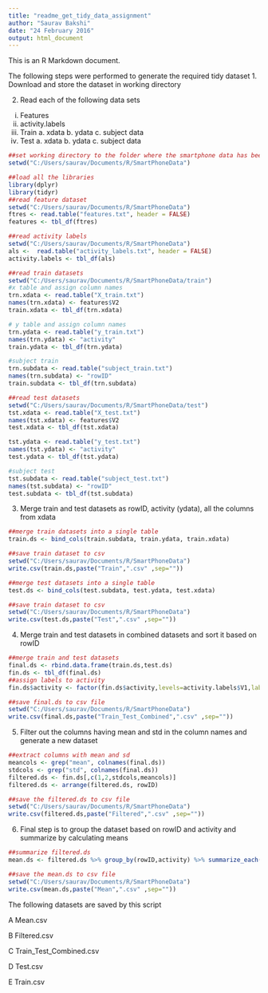 ---
title: "readme_get_tidy_data_assignment"
author: "Saurav Bakshi"
date: "24 February 2016"
output: html_document
---

This is an R Markdown document. 

The following steps were performed to generate the required tidy dataset
1. Download and store the dataset in working directory

2. Read each of the following data sets
  i. Features
  ii. activity.labels
  iii. Train
    a. xdata
    b. ydata
    c. subject data
  iv.  Test
    a. xdata
    b. ydata
    c. subject data

```{r}
##set working directory to the folder where the smartphone data has been unzipped
setwd("C:/Users/saurav/Documents/R/SmartPhoneData")

##load all the libraries
library(dplyr)
library(tidyr)
##read feature dataset
setwd("C:/Users/saurav/Documents/R/SmartPhoneData")
ftres <- read.table("features.txt", header = FALSE)
features <- tbl_df(ftres)

##read activity labels
setwd("C:/Users/saurav/Documents/R/SmartPhoneData")
als <-  read.table("activity_labels.txt", header = FALSE)
activity.labels <- tbl_df(als)

##read train datasets
setwd("C:/Users/saurav/Documents/R/SmartPhoneData/train")
#x table and assign column names
trn.xdata <- read.table("X_train.txt")
names(trn.xdata) <- features$V2
train.xdata <- tbl_df(trn.xdata)

# y table and assign column names
trn.ydata <- read.table("y_train.txt")
names(trn.ydata) <- "activity"
train.ydata <- tbl_df(trn.ydata)

#subject train
trn.subdata <- read.table("subject_train.txt")
names(trn.subdata) <- "rowID"
train.subdata <- tbl_df(trn.subdata)

##read test datasets
setwd("C:/Users/saurav/Documents/R/SmartPhoneData/test")
tst.xdata <- read.table("X_test.txt")
names(tst.xdata) <- features$V2
test.xdata <- tbl_df(tst.xdata)

tst.ydata <- read.table("y_test.txt")
names(tst.ydata) <- "activity"
test.ydata <- tbl_df(tst.ydata)

#subject test
tst.subdata <- read.table("subject_test.txt")
names(tst.subdata) <- "rowID"
test.subdata <- tbl_df(tst.subdata)
```

3. Merge train and test datasets as rowID, activity (ydata), all the columns from xdata

```{r}

##merge train datasets into a single table
train.ds <- bind_cols(train.subdata, train.ydata, train.xdata)

##save train dataset to csv
setwd("C:/Users/saurav/Documents/R/SmartPhoneData")
write.csv(train.ds,paste("Train",".csv" ,sep=""))

##merge test datasets into a single table
test.ds <- bind_cols(test.subdata, test.ydata, test.xdata)

##save train dataset to csv
setwd("C:/Users/saurav/Documents/R/SmartPhoneData")
write.csv(test.ds,paste("Test",".csv" ,sep=""))
```
4. Merge train and test datasets in combined datasets and sort it based on rowID

```{r}
##merge train and test datasets
final.ds <- rbind.data.frame(train.ds,test.ds)
fin.ds <- tbl_df(final.ds)
##assign labels to activity
fin.ds$activity <- factor(fin.ds$activity,levels=activity.labels$V1,labels=activity.labels$V2)

##save final.ds to csv file
setwd("C:/Users/saurav/Documents/R/SmartPhoneData")
write.csv(final.ds,paste("Train_Test_Combined",".csv" ,sep=""))
```
5. Filter out the columns having mean and std in the column names and generate a new dataset
```{r}
##extract columns with mean and sd
meancols <- grep("mean", colnames(final.ds))
stdcols <- grep("std", colnames(final.ds))
filtered.ds <- fin.ds[,c(1,2,stdcols,meancols)]
filtered.ds <- arrange(filtered.ds, rowID)

##save the filtered.ds to csv file
setwd("C:/Users/saurav/Documents/R/SmartPhoneData")
write.csv(filtered.ds,paste("Filtered",".csv" ,sep=""))
```
6. Final step is to group the dataset based on rowID and activity and summarize by calculating means
```{r}

##summarize filtered.ds
mean.ds <- filtered.ds %>% group_by(rowID,activity) %>% summarize_each(funs(mean))

##save the mean.ds to csv file
setwd("C:/Users/saurav/Documents/R/SmartPhoneData")
write.csv(mean.ds,paste("Mean",".csv" ,sep=""))
```
The following datasets are saved by this script

A Mean.csv

B Filtered.csv

C Train_Test_Combined.csv

D Test.csv

E Train.csv

